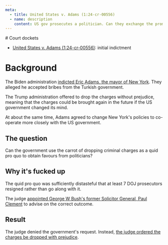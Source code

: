 ```yaml
---
meta:
  - title: United States v. Adams (1:24-cr-00556)
  - name: description
    content: US gov prosecutes a politician. Can they exchange the promise of dropping the charges for compliance?
---
```




<Frame frontmatter={frontmatter}>
# Court dockets

- [United States v. Adams (1:24-cr-00556)](https://www.courtlistener.com/docket/69197933/united-states-v-adams/?filed_after=&filed_before=&entry_gte=&entry_lte=&order_by=desc): initial indictment

# Background

The Biden administration [indicted Eric Adams, the mayor of New York](https://storage.courtlistener.com/recap/gov.uscourts.nysd.628916/gov.uscourts.nysd.628916.2.0_3.pdf). They alleged he accepted bribes from the Turkish government.

The Trump administration offered to drop the charges without prejudice, meaning that the charges could be brought again in the future if the US government changed its mind.

At about the same time, Adams agreed to change New York's policies to co-operate more closely with the US government.

## The question

Can the government use the carrot of dropping criminal charges as a quid pro quo to obtain favours from politicians?

## Why it's fucked up

The quid pro quo was sufficiently distasteful that at least 7 DOJ prosecutors resigned rather than go along with it.

The judge [appointed George W Bush's former Solicitor General, Paul Clement](https://storage.courtlistener.com/recap/gov.uscourts.nysd.628916/gov.uscourts.nysd.628916.136.0_4.pdf) to advise on the correct outcome.

## Result

The judge denied the government's request. Instead, [the judge ordered the charges be dropped with prejudice](https://storage.courtlistener.com/recap/gov.uscourts.nysd.628916/gov.uscourts.nysd.628916.177.0_1.pdf).

</Frame>
